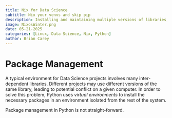 ```yaml
---
title: Nix for Data Science
subtitle: Nix your venvs and skip pip
description: Installing and maintaining multiple versions of libraries, whether in Python or R, is better managed with Nix than virtual environments
image: NixosWinter.png
date: 05-21-2025
categories: [Linux, Data Science, Nix, Python]
author: Brian Carey
---
```

# Package Management

A typical environment for Data Science projects involves many inter-dependent libraries. Different projects may use different versions of the same library, leading to potential conflict on a given computer. In order to solve this problem, Python uses *virtual environments* to install the necessary packages in an environment isolated from the rest of the system.

Package management in Python is not straight-forward.

